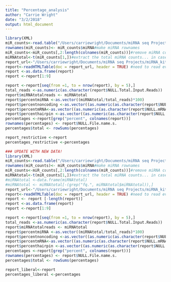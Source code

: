 ```yaml
---
title: "Percentage_analysis"
author: "Carrie Wright"
date: "3/2/2018"
output: html_document
---
```

```r
library(XML)
miR_counts<-read.table("/Users/carriewright/Documents/miRNA seq Projects/miRNA_kit_comparison_project/DATA_ANALYSIS/ReproData/miR.Counts.csv", header = TRUE, sep = ",")
rownames(miR_counts)<- miR_counts$miRNA#make miRNA rownames
miR_counts<-miR_counts[,2:length(colnames(miR_counts))]#remove miRNA col
miRNAtotal<-t(miR_counts[1,])#extract the total miRNA counts... in case we want them
report_url<-"/Users/carriewright/Documents/miRNA seq Projects/miRNA_kit_comparison_project/Percentage_of_reads_analysis/restrictive_trimming_report.html"
report<-readHTMLTable(doc = report_url, header = TRUE) #need to read every third line
report <-as.data.frame(report)
report <-report[1:9]

report <-report[seq(from =1, to = nrow(report), by = 5),]
total_reads <-as.numeric(as.character(report$NULL.Total.Input.Reads))
report$miRNAtotalreads <- miRNAtotal
report$percentmiRNA <-as.vector((miRNAtotal/total_reads)*100)
report$percentnoncoding <-as.vector((as.numeric(as.character(report$NULL.Other.Noncoding.RNA.Reads))/total_reads)*100)
report$percentmRNA<-as.vector((as.numeric(as.character(report$NULL.mRNA.Reads))/total_reads)*100)
report$percenthairpin <-as.vector((as.numeric(as.character(report$NULL.Hairpin.Reads))/total_reads)*100)
percentages <-report[grep("percent", colnames(report))]
rownames(percentages) <- report$NULL.File.name.s.
percentages$total <- rowSums(percentages)

report_restrictive <-report
percentages_restrictive <-percentages
```

```r
### UPDATE WITH NEW DATA!
library(XML)
miR_counts<-read.table("/Users/carriewright/Documents/miRNA seq Projects/miRNA_kit_comparison_project/DATA_ANALYSIS/Kit_comparison_project/isomiR_data_extended/miR.Counts.csv", header = TRUE, sep = ",")
rownames(miR_counts)<- miR_counts$miRNA#make miRNA rownames
miR_counts<-miR_counts[,2:length(colnames(miR_counts))]#remove miRNA col
miRNAtotal<-t(miR_counts[1,])#extract the total miRNA counts... in case we want them
#miRNAtotal <-data.frame(miRNAtotal)
#miRNAtotal <- miRNAtotal[-(grep("fq.", miRNAtotal$miRNAtotal)),]
report_url<-"/Users/carriewright/Documents/miRNA seq Projects/miRNA_kit_comparison_project/Percentage_of_reads_analysis/liberal_trimming_report.html"
report<-readHTMLTable(doc = report_url, header = TRUE) #need to read every third line
report <- report [-length(report)]
report <-as.data.frame(report)
report <-report[1:9]

report <-report[seq(from =1, to = nrow(report), by = 5),]
total_reads <-as.numeric(as.character(report$NULL.Total.Input.Reads))
report$miRNAtotalreads <- miRNAtotal
report$percentmiRNA <-as.vector((miRNAtotal/total_reads)*100)
report$percentnoncoding <-as.vector((as.numeric(as.character(report$NULL.Other.Noncoding.RNA.Reads))/total_reads)*100)
report$percentmRNA<-as.vector((as.numeric(as.character(report$NULL.mRNA.Reads))/total_reads)*100)
report$percenthairpin <-as.vector((as.numeric(as.character(report$NULL.Hairpin.Reads))/total_reads)*100)
percentages <-report[grep("percent", colnames(report))]
rownames(percentages) <- report$NULL.File.name.s.
percentages$total <- rowSums(percentages)

report_liberal<-report
percentages_liberal <-percentages
```